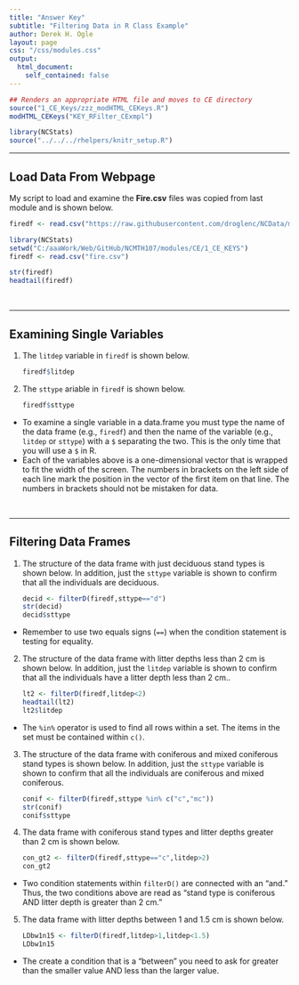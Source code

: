 ```yaml
---
title: "Answer Key"
subtitle: "Filtering Data in R Class Example"
author: Derek H. Ogle
layout: page
css: "/css/modules.css"
output:
  html_document:
    self_contained: false
---
```


```r
## Renders an appropriate HTML file and moves to CE directory
source("1_CE_Keys/zzz_modHTML_CEKeys.R")
modHTML_CEKeys("KEY_RFilter_CExmpl")
```
```r
library(NCStats)
source("../../../rhelpers/knitr_setup.R")
```

----

## Load Data From Webpage
My script to load and examine the **Fire.csv** files was copied from last module and is shown below.

```r
firedf <- read.csv("https://raw.githubusercontent.com/droglenc/NCData/master/Fire.csv")
```
```r
library(NCStats)
setwd("C:/aaaWork/Web/GitHub/NCMTH107/modules/CE/1_CE_KEYS")
firedf <- read.csv("fire.csv")
```
```r
str(firedf)
headtail(firedf)
```

&nbsp;

----

## Examining Single Variables

<ol start="1">
<li>The `litdep` variable in `firedf` is shown below.</li>

```r
firedf$litdep
```

</ol>


<ol start="2">
<li>The `sttype` ariable in `firedf` is shown below.</li>

```r
firedf$sttype
```

</ol>

<div class="alert alert-warning">
<ul>
  <li>To examine a single variable in a data.frame you must type the name of the data frame (e.g., `firedf`) and then the name of the variable (e.g., `litdep` or `sttype`) with a `$` separating the two. This is the only time that you will use a `$` in R.</li>
  <li>Each of the variables above is a one-dimensional vector that is wrapped to fit the width of the screen. The numbers in brackets on the left side of each line mark the position in the vector of the first item on that line. The numbers in brackets should not be mistaken for data.</li>
</ul>
</div>

&nbsp;

----

## Filtering Data Frames

<ol start="1">
<li>The structure of the data frame with just deciduous stand types is shown below. In addition, just the `sttype` variable is shown to confirm that all the individuals are deciduous.</li>

```r
decid <- filterD(firedf,sttype=="d")
str(decid)
decid$sttype
```
</ol>

<div class="alert alert-warning">
<ul>
  <li>Remember to use two equals signs (`==`) when the condition statement is testing for equality.</li>
</ul>
</div>

<ol start="2">
<li>The structure of the data frame with litter depths less than 2 cm is shown below. In addition, just the `litdep` variable is shown to confirm that all the individuals have a litter depth less than 2 cm..</li>

```r
lt2 <- filterD(firedf,litdep<2)
headtail(lt2)
lt2$litdep
```
</ol>

<div class="alert alert-warning">
<ul>
  <li>The `%in%` operator is used to find all rows within a set. The items in the set must be contained within `c()`.</li>
</ul>
</div>

<ol start="3">
<li>The structure of the data frame with coniferous and mixed coniferous stand types is shown below. In addition, just the `sttype` variable is shown to confirm that all the individuals are coniferous and mixed coniferous.</li>

```r
conif <- filterD(firedf,sttype %in% c("c","mc"))
str(conif)
conif$sttype
```

</ol>

<ol start="4">
<li>The data frame with coniferous stand types and litter depths greater than 2 cm is shown below.</li>

```r
con_gt2 <- filterD(firedf,sttype=="c",litdep>2)
con_gt2
```

</ol>

<div class="alert alert-warning">
<ul>
  <li>Two condition statements within `filterD()` are connected with an "and." Thus, the two conditions above are read as "stand type is coniferous AND litter depth is greater than 2 cm."</li>
</ul>
</div>

<ol start="5">
<li>The data frame with litter depths between 1 and 1.5 cm is shown below.</li>

```r
LDbw1n15 <- filterD(firedf,litdep>1,litdep<1.5)
LDbw1n15
```

</ol>

<div class="alert alert-warning">
<ul>
  <li>The create a condition that is a "between" you need to ask for greater than the smaller value AND less than the larger value.</li>
</ul>
</div>
